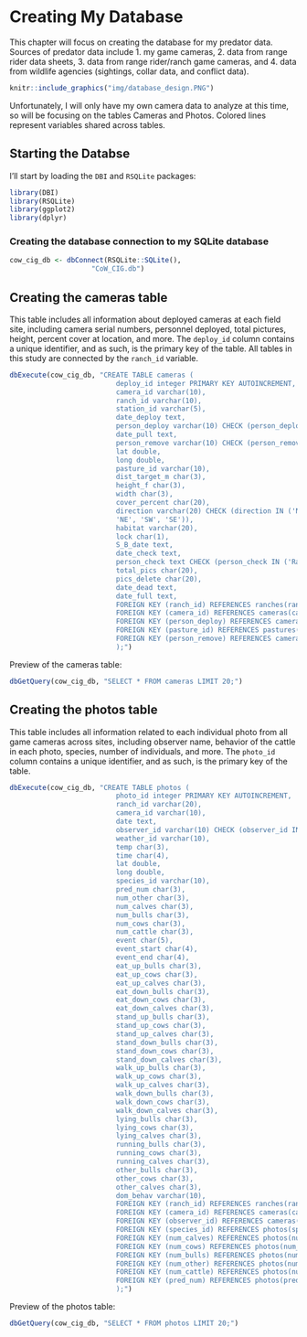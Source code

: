 # Creating My Database

This chapter will focus on creating the database for my predator data. Sources of
predator data include 1. my game cameras, 2. data from range rider data sheets, 
3. data from range rider/ranch game cameras, and 4. data from wildlife agencies 
(sightings, collar data, and conflict data).

  
```r
knitr::include_graphics("img/database_design.PNG")
```
  
Unfortunately, I will only have my own camera data to analyze at this time, so will
be focusing on the tables Cameras and Photos. Colored lines represent variables shared
across tables.

## Starting the Databse {-}

I'll start by loading the `DBI` and `RSQLite` packages:
```r
library(DBI)
library(RSQLite)
library(ggplot2)
library(dplyr)
```

### Creating the database connection to my SQLite database {-}

```r
cow_cig_db <- dbConnect(RSQLite::SQLite(), 
                    "CoW_CIG.db")
```

## Creating the cameras table

This table includes all information about deployed cameras at each field site, including camera serial numbers, personnel deployed, total pictures, height, percent cover at location, and more. The `deploy_id` column contains a unique identifier, and as such, is the primary key of the table. All tables in this study are connected by the `ranch_id` variable.

```r
dbExecute(cow_cig_db, "CREATE TABLE cameras (
                          deploy_id integer PRIMARY KEY AUTOINCREMENT,
                          camera_id varchar(10),
                          ranch_id varchar(10),
                          station_id varchar(5),
                          date_deploy text, 
                          person_deploy varchar(10) CHECK (person_deploy IN ('Rae', 'tech1', 'tech2')),
                          date_pull text,
                          person_remove varchar(10) CHECK (person_remove IN ('Rae', 'tech1', 'tech2')),
                          lat double,
                          long double,
                          pasture_id varchar(10),
                          dist_target_m char(3),
                          height_f char(3),
                          width char(3),
                          cover_percent char(20),
                          direction varchar(20) CHECK (direction IN ('N', 'S', 'E', 'W', 'NW', 
                          'NE', 'SW', 'SE')),
                          habitat varchar(20),
                          lock char(1),
                          S_B_date text,
                          date_check text,
                          person_check text CHECK (person_check IN ('Rae', 'tech1', 'tech2')), 
                          total_pics char(20),
                          pics_delete char(20),
                          date_dead text,
                          date_full text,
                          FOREIGN KEY (ranch_id) REFERENCES ranches(ranch_id),
                          FOREIGN KEY (camera_id) REFERENCES cameras(camera_id),
                          FOREIGN KEY (person_deploy) REFERENCES cameras(person_deployed),
                          FOREIGN KEY (pasture_id) REFERENCES pastures(pasture_id),
                          FOREIGN KEY (person_remove) REFERENCES cameras(person_removed)
                          );")
```

Preview of the cameras table:

```r
dbGetQuery(cow_cig_db, "SELECT * FROM cameras LIMIT 20;")
```

## Creating the photos table

This table includes all information related to each individual photo from all game cameras across sites, including observer name, behavior of the cattle in each photo, species, number of individuals, and more. The `photo_id` column contains a unique identifier, and as such, is the primary key of the table.

```r
dbExecute(cow_cig_db, "CREATE TABLE photos (
                          photo_id integer PRIMARY KEY AUTOINCREMENT,
                          ranch_id varchar(20),
                          camera_id varchar(10),
                          date text,
                          observer_id varchar(10) CHECK (observer_id IN ('Rae', 'tech1', 'tech2')),
                          weather_id varchar(10),
                          temp char(3),
                          time char(4),
                          lat double,
                          long double,
                          species_id varchar(10),
                          pred_num char(3),
                          num_other char(3),
                          num_calves char(3),
                          num_bulls char(3),
                          num_cows char(3),
                          num_cattle char(3),
                          event char(5),
                          event_start char(4),
                          event_end char(4),
                          eat_up_bulls char(3), 
                          eat_up_cows char(3),
                          eat_up_calves char(3),
                          eat_down_bulls char(3), 
                          eat_down_cows char(3),
                          eat_down_calves char(3),
                          stand_up_bulls char(3), 
                          stand_up_cows char(3),
                          stand_up_calves char(3),
                          stand_down_bulls char(3), 
                          stand_down_cows char(3),
                          stand_down_calves char(3),
                          walk_up_bulls char(3), 
                          walk_up_cows char(3),
                          walk_up_calves char(3),
                          walk_down_bulls char(3), 
                          walk_down_cows char(3),
                          walk_down_calves char(3),
                          lying_bulls char(3), 
                          lying_cows char(3),
                          lying_calves char(3),
                          running_bulls char(3), 
                          running_cows char(3),
                          running_calves char(3),
                          other_bulls char(3), 
                          other_cows char(3),
                          other_calves char(3),
                          dom_behav varchar(10),
                          FOREIGN KEY (ranch_id) REFERENCES ranches(ranch_id),
                          FOREIGN KEY (camera_id) REFERENCES cameras(camera_id),
                          FOREIGN KEY (observer_id) REFERENCES cameras(observer_id),
                          FOREIGN KEY (species_id) REFERENCES photos(species_id),
                          FOREIGN KEY (num_calves) REFERENCES photos(num_calves),
                          FOREIGN KEY (num_cows) REFERENCES photos(num_cows),
                          FOREIGN KEY (num_bulls) REFERENCES photos(num_bulls),
                          FOREIGN KEY (num_other) REFERENCES photos(num_other),
                          FOREIGN KEY (num_cattle) REFERENCES photos(num_cattle),
                          FOREIGN KEY (pred_num) REFERENCES photos(pred_num)
                          );")
```

Preview of the photos table:
```r
dbGetQuery(cow_cig_db, "SELECT * FROM photos LIMIT 20;")
```

